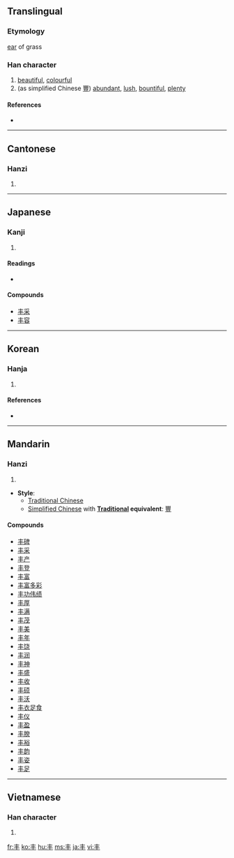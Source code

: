 {{see|豐}}<!-- may be replaced by zh-forms -->
==Translingual==

===Etymology===
[[ear]] of grass

===Han character===
{{Han char|rn=2|rad=丨|as=03|sn=4|four=5000<sub>0</sub>|canjie=手十 (QJ)}}

# [[beautiful]], [[colourful]]
# (as simplified Chinese [[豐]]) [[abundant]], [[lush]], [[bountiful]], [[plenty]]

====References====
* {{Han ref|kx=0079.080|dkj=00076|dj=0161.030|hdz=10028.070|uh=4E30|ud=20016|bh=A4A5|bd=42149}}

----

==Cantonese==

===Hanzi===
{{yue-hanzi|jyut=|y=fung1}}

# {{defn|Cantonese|sort=丨03}}

----

==Japanese==

===Kanji===
{{ja-kanji|grade=|rs=丨03}}

# {{defn|Japanese}}

====Readings====
* {{ja-readings|on=[[ほう]] (hō), [[ふ]] (fu), [[ふう]] (fū), [[ぶ]] (bu)|kun=[[みめよい]] (mimeyoi), [[しげる]] (shigeru)}}

====Compounds====
* [[丰采]]
* [[丰容]]

----

==Korean==

===Hanja===
{{ko-hanja|hangeul=[[봉]]|rv=bong|mr=pong|eumhun=예쁠豊|ehrv=yeppeul|ehmr=yeppǔl|ehy=}}

# {{defn|Korean|sort=丨03}}

====References====
* {{Hanja ref|nav=13678}}

----

==Mandarin==

===Hanzi===
{{cmn-hanzi|pin=[[fēng]] ([[feng1]])|wg=feng<sup>1</sup>}}

# {{defn|Mandarin|sort=丨03}}

* '''Style''':
** [[Traditional Chinese]]
** [[Simplified Chinese]] with '''[[Traditional Chinese|Traditional]] equivalent''': [[豐]]

====Compounds====
* [[丰碑]]
* [[丰采]]
* [[丰产]]
* [[丰登]]
* [[丰富]]
* [[丰富多彩]]
* [[丰功伟绩]]
* [[丰厚]]
* [[丰满]]
* [[丰茂]]
* [[丰美]]
* [[丰年]]
* [[丰饶]]
* [[丰润]]
* [[丰神]]
* [[丰盛]]
* [[丰收]]
* [[丰硕]]
* [[丰沃]]
* [[丰衣足食]]
* [[丰仪]]
* [[丰盈]]
* [[丰腴]]
* [[丰裕]]
* [[丰韵]]
* [[丰姿]]
* [[丰足]]

----

==Vietnamese==

===Han character===
{{vi-hantu|[[phong]]|rs=丨03}}

# {{defn|Vietnamese|sort=丨03}}

[[fr:丰]]
[[ko:丰]]
[[hu:丰]]
[[ms:丰]]
[[ja:丰]]
[[vi:丰]]
